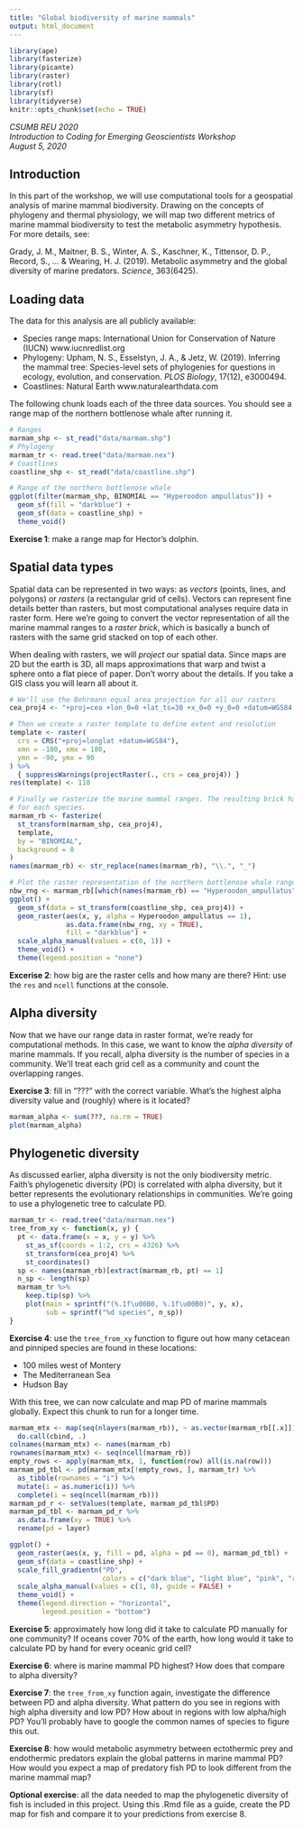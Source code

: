 ```yaml
---
title: "Global biodiversity of marine mammals"
output: html_document
---
```


```r
library(ape)
library(fasterize)
library(picante)
library(raster)
library(rotl)
library(sf)
library(tidyverse)
knitr::opts_chunk$set(echo = TRUE)
```

*CSUMB REU 2020*  
*Introduction to Coding for Emerging Geoscientists Workshop*  
*August 5, 2020*

## Introduction

In this part of the workshop, we will use computational tools for a geospatial
analysis of marine mammal biodiversity. Drawing on the concepts of phylogeny and
thermal physiology, we will map two different metrics of marine mammal 
biodiversity to test the metabolic asymmetry hypothesis. For more details, see:

Grady, J. M., Maitner, B. S., Winter, A. S., Kaschner, K., Tittensor, D. P., 
Record, S., ... & Wearing, H. J. (2019). Metabolic asymmetry and the global 
diversity of marine predators. *Science*, 363(6425).

## Loading data

The data for this analysis are all publicly available: 

  * Species range maps: International Union for Conservation of Nature (IUCN)
  www.iucnredlist.org
  * Phylogeny: Upham, N. S., Esselstyn, J. A., & Jetz, W. (2019). Inferring the 
  mammal tree: Species-level sets of phylogenies for questions in ecology, 
  evolution, and conservation. *PLOS Biology*, 17(12), e3000494.
  * Coastlines: Natural Earth www.naturalearthdata.com
  
The following chunk loads each of the three data sources. You should see a range
map of the northern bottlenose whale after running it.

```r
# Ranges
marmam_shp <- st_read("data/marmam.shp")
# Phylogeny
marmam_tr <- read.tree("data/marmam.nex")
# Coastlines
coastline_shp <- st_read("data/coastline.shp")

# Range of the northern bottlenose whale
ggplot(filter(marmam_shp, BINOMIAL == "Hyperoodon ampullatus")) +
  geom_sf(fill = "darkblue") +
  geom_sf(data = coastline_shp) +
  theme_void()
```

**Exercise 1**: make a range map for Hector's dolphin.

## Spatial data types

Spatial data can be represented in two ways: as *vectors* (points, lines, and
polygons) or *rasters* (a rectangular grid of cells). Vectors can represent fine
details better than rasters, but most computational analyses require data in
raster form. Here we're going to convert the vector representation of all the
marine mammal ranges to a *raster brick*, which is basically a bunch of rasters 
with the same grid stacked on top of each other.

When dealing with rasters, we will *project* our spatial data. Since maps are 2D
but the earth is 3D, all maps approximations that warp and twist a sphere onto a
flat piece of paper. Don't worry about the details. If you take a GIS class you
will learn all about it.

```r
# We'll use the Behrmann equal area projection for all our rasters
cea_proj4 <- "+proj=cea +lon_0=0 +lat_ts=30 +x_0=0 +y_0=0 +datum=WGS84 +ellps=WGS84 +units=km +no_defs"

# Then we create a raster template to define extent and resolution
template <- raster(
  crs = CRS("+proj=longlat +datum=WGS84"),
  xmn = -180, xmx = 180,
  ymn = -90, ymx = 90
) %>% 
  { suppressWarnings(projectRaster(., crs = cea_proj4)) }
res(template) <- 110

# Finally we rasterize the marine mammal ranges. The resulting brick has a layer 
# for each species.
marmam_rb <- fasterize(
  st_transform(marmam_shp, cea_proj4),
  template,
  by = "BINOMIAL",
  background = 0
) 
names(marmam_rb) <- str_replace(names(marmam_rb), "\\.", "_")

# Plot the raster representation of the northern bottlenose whale range
nbw_rng <- marmam_rb[[which(names(marmam_rb) == "Hyperoodon_ampullatus")]]
ggplot() +
  geom_sf(data = st_transform(coastline_shp, cea_proj4)) +
  geom_raster(aes(x, y, alpha = Hyperoodon_ampullatus == 1),
              as.data.frame(nbw_rng, xy = TRUE),
              fill = "darkblue") +
  scale_alpha_manual(values = c(0, 1)) +
  theme_void() +
  theme(legend.position = "none")
```

**Excerise 2**: how big are the raster cells and how many are there? Hint: use
the `res` and `ncell` functions at the console.

## Alpha diversity

Now that we have our range data in raster format, we're ready for computational
methods. In this case, we want to know the *alpha diversity* of marine mammals.
If you recall, alpha diversity is the number of species in a community. We'll
treat each grid cell as a community and count the overlapping ranges.

**Exercise 3**: fill in "???" with the correct variable. What's the highest 
alpha diversity value and (roughly) where is it located?

```r
marmam_alpha <- sum(???, na.rm = TRUE)
plot(marmam_alpha)
```

## Phylogenetic diversity

As discussed earlier, alpha diversity is not the only biodiversity metric. 
Faith's phylogenetic diversity (PD) is correlated with alpha diversity, but it 
better represents the evolutionary relationships in communities. We're going to
use a phylogenetic tree to calculate PD.

```r
marmam_tr <- read.tree("data/marmam.nex")
tree_from_xy <- function(x, y) {
  pt <- data.frame(x = x, y = y) %>% 
    st_as_sf(coords = 1:2, crs = 4326) %>% 
    st_transform(cea_proj4) %>% 
    st_coordinates()
  sp <- names(marmam_rb)[extract(marmam_rb, pt) == 1]
  n_sp <- length(sp)
  marmam_tr %>% 
    keep.tip(sp) %>% 
    plot(main = sprintf("(%.1f\u00B0, %.1f\u00B0)", y, x),
         sub = sprintf("%d species", n_sp))
}
```

**Exercise 4**: use the `tree_from_xy` function to figure out how many cetacean 
and pinniped species are found in these locations:

  * 100 miles west of Montery
  * The Mediterranean Sea
  * Hudson Bay
  
With this tree, we can now calculate and map PD of marine mammals globally. 
Expect this chunk to run for a longer time.

```r
marmam_mtx <- map(seq(nlayers(marmam_rb)), ~ as.vector(marmam_rb[[.x]])) %>% 
  do.call(cbind, .)
colnames(marmam_mtx) <- names(marmam_rb)
rownames(marmam_mtx) <- seq(ncell(marmam_rb))
empty_rows <- apply(marmam_mtx, 1, function(row) all(is.na(row)))
marmam_pd_tbl <- pd(marmam_mtx[!empty_rows, ], marmam_tr) %>% 
  as_tibble(rownames = "i") %>% 
  mutate(i = as.numeric(i)) %>% 
  complete(i = seq(ncell(marmam_rb)))
marmam_pd_r <- setValues(template, marmam_pd_tbl$PD)
marmam_pd_tbl <- marmam_pd_r %>% 
  as.data.frame(xy = TRUE) %>% 
  rename(pd = layer)

ggplot() +
  geom_raster(aes(x, y, fill = pd, alpha = pd == 0), marmam_pd_tbl) +
  geom_sf(data = coastline_shp) +
  scale_fill_gradientn("PD",
                       colors = c("dark blue", "light blue", "pink", "red")) +
  scale_alpha_manual(values = c(1, 0), guide = FALSE) +
  theme_void() +
  theme(legend.direction = "horizontal",
        legend.position = "bottom")
```

**Exercise 5**: approximately how long did it take to calculate PD manually for 
one community? If oceans cover 70% of the earth, how long would it take to 
calculate PD by hand for every oceanic grid cell?

**Exercise 6**: where is marine mammal PD highest? How does that compare to 
alpha diversity?

**Exercise 7**: the `tree_from_xy` function again, investigate the difference
between PD and alpha diversity. What pattern do you see in regions with high
alpha diversity and low PD? How about in regions with low alpha/high PD? You'll
probably have to google the common names of species to figure this out.

**Exercise 8**: how would metabolic asymmetry between ectothermic prey and 
endothermic predators explain the global patterns in marine mammal PD? How would 
you expect a map of predatory fish PD to look different from the marine mammal 
map?

**Optional exercise**: all the data needed to map the phylogenetic diversity of
fish is included in this project. Using this .Rmd file as a guide, create the
PD map for fish and compare it to your predictions from exercise 8.

